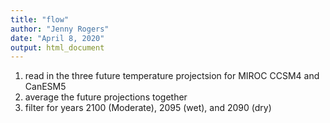 ```yaml
---
title: "flow"
author: "Jenny Rogers"
date: "April 8, 2020"
output: html_document
---
```


1. read in the three future temperature projectsion for MIROC CCSM4 and CanESM5  
2. average the future projections together  
3. filter for years 2100 (Moderate), 2095 (wet), and 2090 (dry)